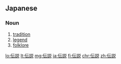 ==Japanese==
{{kanji readings tab|伝|でん|説|せつ|yomi=on}}

===Noun===
{{ja-noun|hira=でんせつ}}

# [[tradition]]
# [[legend]]
# [[folklore]]

[[lo:伝説]]
[[lt:伝説]]
[[mg:伝説]]
[[ja:伝説]]
[[fi:伝説]]
[[chr:伝説]]
[[zh:伝説]]